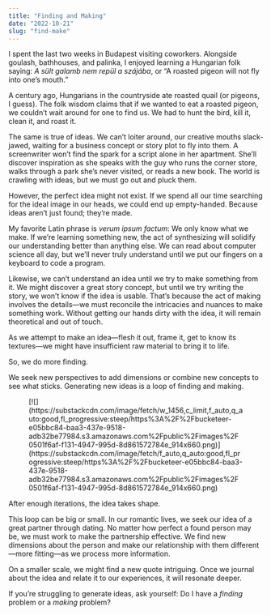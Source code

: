 ```yaml
---
title: "Finding and Making"
date: "2022-10-21"
slug: "find-make"
---
```


I spent the last two weeks in Budapest visiting coworkers. Alongside goulash, bathhouses, and palinka, I enjoyed learning a Hungarian folk saying: *A sült galamb nem repül a szájába*, or “A roasted pigeon will not fly into one’s mouth.”

A century ago, Hungarians in the countryside ate roasted quail (or pigeons, I guess). The folk wisdom claims that if we wanted to eat a roasted pigeon, we couldn’t wait around for one to find us. We had to hunt the bird, kill it, clean it, and roast it.

The same is true of ideas. We can’t loiter around, our creative mouths slack-jawed, waiting for a business concept or story plot to fly into them. A screenwriter won’t find the spark for a script alone in her apartment. She’ll discover inspiration as she speaks with the guy who runs the corner store, walks through a park she’s never visited, or reads a new book. The world is crawling with ideas, but we must go out and pluck them.

However, the perfect idea might not exist. If we spend all our time searching for the ideal image in our heads, we could end up empty-handed. Because ideas aren’t just found; they’re made.

My favorite Latin phrase is *verum ipsum factum*: We only know what we make. If we’re learning something new, the act of synthesizing will solidify our understanding better than anything else. We can read about computer science all day, but we’ll never truly understand until we put our fingers on a keyboard to code a program.

Likewise, we can’t understand an idea until we try to make something from it. We might discover a great story concept, but until we try writing the story, we won’t know if the idea is usable. That’s because the act of making involves the details—we must reconcile the intricacies and nuances to make something work. Without getting our hands dirty with the idea, it will remain theoretical and out of touch.

As we attempt to make an idea—flesh it out, frame it, get to know its textures—we might have insufficient raw material to bring it to life.

So, we do more finding.

We seek new perspectives to add dimensions or combine new concepts to see what sticks. Generating new ideas is a loop of finding and making.

<figure class="wp-block-image">[![](https://substackcdn.com/image/fetch/w_1456,c_limit,f_auto,q_auto:good,fl_progressive:steep/https%3A%2F%2Fbucketeer-e05bbc84-baa3-437e-9518-adb32be77984.s3.amazonaws.com%2Fpublic%2Fimages%2F0501f6af-f131-4947-995d-8d861572784e_914x660.png)](https://substackcdn.com/image/fetch/f_auto,q_auto:good,fl_progressive:steep/https%3A%2F%2Fbucketeer-e05bbc84-baa3-437e-9518-adb32be77984.s3.amazonaws.com%2Fpublic%2Fimages%2F0501f6af-f131-4947-995d-8d861572784e_914x660.png)</figure>After enough iterations, the idea takes shape.

This loop can be big or small. In our romantic lives, we seek our idea of a great partner through dating. No matter how perfect a found person may be, we must work to make the partnership effective. We find new dimensions about the person and make our relationship with them different—more fitting—as we process more information.

On a smaller scale, we might find a new quote intriguing. Once we journal about the idea and relate it to our experiences, it will resonate deeper.

If you’re struggling to generate ideas, ask yourself: Do I have a *finding* problem or a *making* problem?
